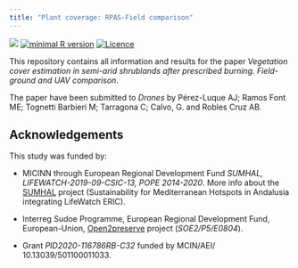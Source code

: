 ```yaml
---
title: "Plant coverage: RPAS-Field comparison"
---
```



[![](https://img.shields.io/badge/last%20change-`r gsub('-', '--', Sys.Date())`-brightgreen.svg)](https://github.com/serpam/rpasveg_alcontar/commits/master) [![minimal R version](https://img.shields.io/badge/R%3E%3D-4.2.1-brightgreen.svg)](https://cran.r-project.org/) [![Licence](https://img.shields.io/github/license/mashape/apistatus.svg)](http://choosealicense.com/licenses/mit/)


This repository contains all information and results for the paper 
*Vegetation cover estimation in semi-arid shrublands after prescribed burning. Field-ground and UAV comparison*. 

The paper have been submitted to *Drones* by Pérez-Luque AJ; Ramos Font ME; Tognetti Barbieri M; Tarragona C; Calvo, G. and Robles Cruz AB. 


## Acknowledgements 
This study was funded by: 

* MICINN through European Regional Development Fund *SUMHAL, LIFEWATCH-2019-09-CSIC-13, POPE 2014-2020*. More info about the [SUMHAL](https://lifewatcheric-sumhal.csic.es/) project (Sustainability for Mediterranean Hotspots in Andalusia integrating LifeWatch ERIC).  

* Interreg Sudoe Programme, European Regional Development Fund, European-Union, [Open2preserve](https://open2preserve.eu/) project (*SOE2/P5/E0804*). 

* Grant *PID2020-116786RB-C32* funded by MCIN/AEI/ 10.13039/501100011033.  